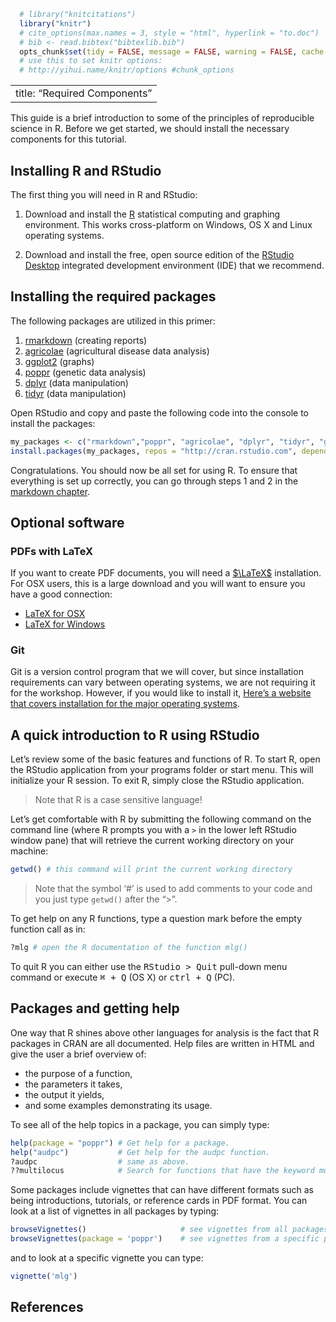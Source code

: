 ```r
  # library("knitcitations")
  library("knitr")
  # cite_options(max.names = 3, style = "html", hyperlink = "to.doc")
  # bib <- read.bibtex("bibtexlib.bib")
  opts_chunk$set(tidy = FALSE, message = FALSE, warning = FALSE, cache = TRUE) 
  # use this to set knitr options: 
  # http://yihui.name/knitr/options #chunk_options 
```
---
title: "Required Components"
---

This guide is a brief introduction to some of the principles of reproducible
science in R. Before we get started, we should install the necessary components
for this tutorial.

Installing R and RStudio
-----

The first thing you will need in R and RStudio:

1. Download and install the [R](http://www.r-project.org) statistical computing
   and graphing environment. This works cross-platform on Windows, OS X and
   Linux operating systems.

2. Download and install the free, open source edition of the [RStudio
   Desktop](https://www.rstudio.com/products/rstudio/download/) integrated 
   development environment (IDE) that we recommend.

Installing the required packages
----

The following packages are utilized in this primer:

1. [rmarkdown](http://cran.r-project.org/web/packages/knitr/index.html) (creating reports)
1. [agricolae](http://cran.r-project.org/web/packages/poppr/index.html) (agricultural disease data analysis)
1. [ggplot2](http://cran.r-project.org/web/packages/ggplot2/index.html) (graphs)
1. [poppr](http://cran.r-project.org/web/packages/poppr/index.html) (genetic data analysis)
1. [dplyr](http://cran.r-project.org/web/packages/dplyr/index.html) (data manipulation)
1. [tidyr](http://cran.r-project.org/web/packages/tidyr/index.html) (data manipulation)

Open RStudio and copy and paste the following code into the console to install
the packages:

```r
my_packages <- c("rmarkdown","poppr", "agricolae", "dplyr", "tidyr", "ggplot2")
install.packages(my_packages, repos = "http://cran.rstudio.com", dependencies = TRUE)
```

Congratulations. You should now be all set for using R. To ensure that
everything is set up correctly, you can go through steps 1 and 2 in the
[markdown chapter](Markdown.html).

Optional software
-----------------

### PDFs with LaTeX

If you want to create PDF documents, you will need a
[$\LaTeX$](https://latex-project.org/) installation. For OSX users, this is a
large download and you will want to ensure you have a good connection:

 - [LaTeX for OSX](https://tug.org/mactex/)
 - [LaTeX for Windows](http://miktex.org/)

### Git

Git is a version control program that we will cover, but since installation
requirements can vary between operating systems, we are not requiring it for the
workshop. However, if you would like to install it, [Here's a website that
covers installation for the major operating
systems](http://happygitwithr.com/install-git.html). 

A quick introduction to R using RStudio
------------------

Let's review some of the basic features and functions of R. To start R,
open the RStudio application from your programs folder or start menu. This will
initialize your R session. To exit R, simply close the RStudio application.

> Note that R is a case sensitive language!

Let's get comfortable with R by submitting the following command on the command
line (where R prompts you with a `>` in the lower left RStudio window pane) that
will retrieve the current working directory on your machine:

```r
getwd() # this command will print the current working directory
```

> Note that the symbol '#' is used to add comments to your code and you just
> type `getwd()` after the ">".

To get help on any R functions, type a question mark before the empty function
call as in:

```r
?mlg # open the R documentation of the function mlg()
```

To quit R you can either use the <kbd>RStudio > Quit</kbd> pull-down menu
command or execute <kbd>⌘ + Q</kbd> (OS X) or <kbd>ctrl + Q</kbd> (PC).

Packages and getting help
-----------------------

One way that R shines above other languages for analysis is the fact that
R packages in CRAN are all documented. Help files are written in HTML and give
the user a brief overview of:

 - the purpose of a function,
 - the parameters it takes,
 - the output it yields,
 - and some examples demonstrating its usage. 

To see all of the help topics in a package, you can simply type:

```r
help(package = "poppr") # Get help for a package.
help("audpc")           # Get help for the audpc function.
?audpc                  # same as above.
??multilocus            # Search for functions that have the keyword multilocus.
```
Some packages include vignettes that can have different formats such as being
introductions, tutorials, or reference cards in PDF format. You can look at a
list of vignettes in all packages by typing:

```r
browseVignettes()                     # see vignettes from all packages
browseVignettes(package = 'poppr')    # see vignettes from a specific package.
```

and to look at a specific vignette you can type:

```r
vignette('mlg')
```

References
----------
